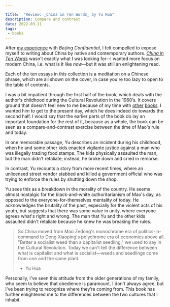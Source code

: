 ```yaml
---

title:  "Review: _China in Ten Words_ by Yu Hua"
description: Compare and contrast
date: 2022-03-11
tags:
 - books
---
```


After [my experience][1] with _Beijing Confidential_, I felt compelled to expose myself to writing about China by native and contemporary authors. [_China in Ten Words_][2] wasn't exactly what I was looking for--I wanted more focus on modern China, i.e. what is it like _now_--but it was still an enlightening read.

Each of the ten essays in this collection is a meditation on a Chinese phrase, which are all shown on the cover, in case you're too lazy to open to the table of contents.

<BlogImage src={china} alt="China In Ten Words" />

I was a bit impatient through the first half of the book, which deals with the author's childhood during the Cultural Revolution in the 1960’s. It covers ground that doesn't feel new to me because of my time with [other][3] [books][4]. I wanted him to get to the present day, which he does indeed do towards the second half. I would say that the earlier parts of the book do lay an important foundation for the rest of it, because as a whole, the book can be seen as a compare-and-contrast exercise between the time of Mao's rule and today.

In one memorable passage, Yu describes an incident during his childhood, when he and some other kids enacted vigilante justice against a man who was illegally trading food stamps. The kids physically assaulted the man, but the man didn't retaliate; instead, he broke down and cried in remorse.

In contrast, Yu recounts a story from more recent times, where an unlicensed street vendor stabbed and killed a government official who was trying to enforce the rules by shutting down the shop.

Yu sees this as a breakdown in the morality of the country. He seems almost nostalgic for the black-and-white authoritarianism of Mao's day, as opposed to the everyone-for-themselves mentality of today. He acknowledges the brutality of the past, especially for the violent acts of his youth, but suggests that there was some value in unity, where everyone agrees what's right and wrong. The man that Yu and the other kids assaulted didn't retaliate because he knew he was breaking the rules.

> So China moved from Mao Zedong's monochrome era of politics-in-command to Deng Xiaoping's polychrome era of economics above all. "Better a socialist weed than a capitalist seedling," we used to say in the Cultural Revolution. Today we can't tell the difference between what is capitalist and what is socialist—weeds and seedlings come from one and the same plant.
> - Yu Hua

Personally, I've seen this attitude from the older generations of my family, who seem to believe that obedience is paramount. I don't always agree, but I've been trying to recognize where they’re coming from. This book has further enlightened me to the differences between the two cultures that I inhabit.

[1]:	/blog/2022-01-20-beijing-confidential
[2]:	https://app.thestorygraph.com/books/cb7766a0-1df8-4546-9f61-20296fbccc9b
[3]:	https://app.thestorygraph.com/books/a800bcb0-746e-494d-8531-459391d0d954
[4]:	https://app.thestorygraph.com/books/547fb024-de78-43df-bcf3-2415eb3e6865